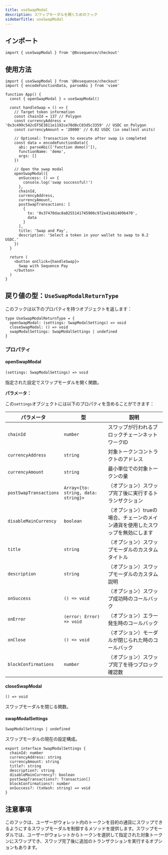 ```yaml
---
title: useSwapModal
description: スワップモーダルを開くためのフック
sidebarTitle: useSwapModal
---
```


## インポート

```tsx
import { useSwapModal } from '@0xsequence/checkout'
```

## 使用方法

```tsx
import { useSwapModal } from '@0xsequence/checkout'
import { encodeFunctionData, parseAbi } from 'viem'

function App() {
  const { openSwapModal } = useSwapModal()
  
  const handleSwap = () => {
    // Target token information
    const chainId = 137 // Polygon
    const currencyAddress = '0x3c499c542cEF5E3811e1192ce70d8cC03d5c3359' // USDC on Polygon
    const currencyAmount = '20000' // 0.02 USDC (in smallest units)
    
    // Optional: Transaction to execute after swap is completed
    const data = encodeFunctionData({ 
      abi: parseAbi(['function demo()']), 
      functionName: 'demo', 
      args: [] 
    })
    
    // Open the swap modal
    openSwapModal({
      onSuccess: () => {
        console.log('swap successful!')
      },
      chainId,
      currencyAddress,
      currencyAmount,
      postSwapTransactions: [
        {
          to: '0x37470dac8a0255141745906c972e414b1409b470',
          data
        }
      ],
      title: 'Swap and Pay',
      description: 'Select a token in your wallet to swap to 0.2 USDC.'
    })
  }
  
  return (
    <button onClick={handleSwap}>
      Swap with Sequence Pay
    </button>
  )
}
```

## 戻り値の型：`UseSwapModalReturnType`

このフックは以下のプロパティを持つオブジェクトを返します：

```tsx
type UseSwapModalReturnType = {
  openSwapModal: (settings: SwapModalSettings) => void
  closeSwapModal: () => void
  swapModalSettings: SwapModalSettings | undefined
}
```

### プロパティ

#### openSwapModal

`(settings: SwapModalSettings) => void`

指定された設定でスワップモーダルを開く関数。

**パラメータ：**

この`settings`オブジェクトには以下のプロパティを含めることができます：

| パラメータ                  | 型                                   | 説明                                        |
| ---------------------- | ----------------------------------- | ----------------------------------------- |
| `chainId`              | `number`                            | スワップが行われるブロックチェーンネットワークID                 |
| `currencyAddress`      | `string`                            | 対象トークンコントラクトのアドレス                         |
| `currencyAmount`       | `string`                            | 最小単位での対象トークンの量                            |
| `postSwapTransactions` | `Array<{to: string, data: string}>` | （オプション）スワップ完了後に実行するトランザクション               |
| `disableMainCurrency`  | `boolean`                           | （オプション）trueの場合、チェーンのメイン通貨を使用したスワップを無効にします |
| `title`                | `string`                            | （オプション）スワップモーダルのカスタムタイトル                  |
| `description`          | `string`                            | （オプション）スワップモーダルのカスタム説明                    |
| `onSuccess`            | `() => void`                        | （オプション）スワップ成功時のコールバック                     |
| `onError`              | `(error: Error) => void`            | （オプション）エラー発生時のコールバック                      |
| `onClose`              | `() => void`                        | （オプション）モーダルが閉じられた時のコールバック                 |
| `blockConfirmations`   | `number`                            | （オプション）スワップ完了を待つブロック確認数                   |

#### closeSwapModal

`() => void`

スワップモーダルを閉じる関数。

#### swapModalSettings

`SwapModalSettings | undefined`

スワップモーダルの現在の設定構成。

```tsx
export interface SwapModalSettings {
  chainId: number
  currencyAddress: string
  currencyAmount: string
  title?: string
  description?: string
  disableMainCurrency?: boolean
  postSwapTransactions?: Transaction[]
  blockConfirmations?: number
  onSuccess?: (txHash: string) => void
}
```

## 注意事項

このフックは、ユーザーがウォレット内のトークンを目的の通貨にスワップできるようにするスワップモーダルを制御するメソッドを提供します。スワップモーダルでは、ユーザーがウォレットからトークンを選択して指定された対象トークンにスワップでき、スワップ完了後に追加のトランザクションを実行するオプションもあります。
